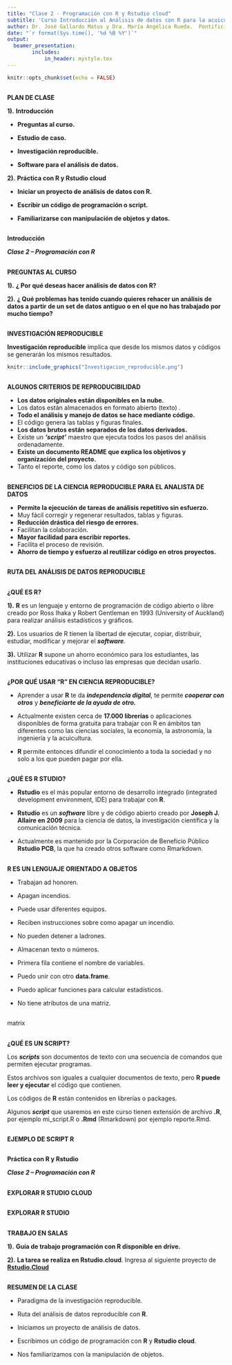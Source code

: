 ```yaml
---
title: "Clase 2 - Programación con R y Rstudio cloud"
subtitle: 'Curso Introducción al Análisis de datos con R para la acuicultura'
author: Dr. José Gallardo Matus y Dra. María Angélica Rueda.  Pontificia Universidad Católica de Valparaíso  <jose.gallardo@pucv.cl>    
date: "`r format(Sys.time(), '%d %B %Y')`"
output: 
  beamer_presentation:
        includes:
            in_header: mystyle.tex
---
```


```r
knitr::opts_chunk$set(echo = FALSE)
```

## 
<div class="centered">
<div class="black">
**PLAN DE CLASE**
</div>
</div>

<div class="black">
**1).** **Introducción**
</div>

- **Preguntas al curso.**

- **Estudio de caso.**

- **Investigación reproducible.**

- **Software para el análisis de datos.**

<div class="black">
**2).** **Práctica con R y Rstudio cloud**
</div>

- **Iniciar un proyecto de análisis de datos con R.**

- **Escribir un código de programación o script.**

- **Familiarizarse con manipulación de objetos y datos.**


## {.flexbox .vcenter}
<div class="black">
<div class="centered">
**Introducción**

**_Clase 2 – Programación con R_**
</div>
</div>
## 
<div class="centered">
<div class="black">
**PREGUNTAS AL CURSO**
</div>
</div>

<div class="black">
**1).** **¿ Por qué deseas hacer análisis de datos con R?**

**2).** **¿ Qué problemas has tenido cuando quieres rehacer un análisis de datos a partir de un set de datos antiguo o en el que no has trabajado por mucho tiempo?**
</div>

## 


**INVESTIGACIÓN REPRODUCIBLE**

</div>
</div>

<div class="centered">
<div class="black">
**Investigación reproducible** implica que desde los mismos datos y códigos se generarán los mismos resultados.

</div>
</div>
<div class="columns-1">
```r
knitr::include_graphics("Investigacion_reproducible.png")
```
</div>

## 
<div class="centered">
<div class="black">

**ALGUNOS CRITERIOS DE REPRODUCIBILIDAD**

</div>
</div>

<div class="black">
- **Los datos originales están disponibles en la nube.**
- Los datos están almacenados en formato abierto (texto) .
- **Todo el análisis y manejo de datos se hace mediante código.**
- El código genera las tablas y figuras finales.
- **Los datos brutos están separados de los datos derivados.**
- Existe un **_‘script’_** maestro que ejecuta todos los pasos del análisis ordenadamente.
- **Existe un documento README que explica los objetivos y organización del proyecto.**
- Tanto el reporte, como los datos y código son públicos.
</div>


## 
<div class="centered">
<div class="black">

**BENEFICIOS DE LA CIENCIA REPRODUCIBLE PARA EL ANALISTA DE DATOS**

</div>
</div>

<div class="black">

- **Permite la ejecución de tareas de análisis repetitivo sin esfuerzo.**
- Muy fácil corregir y regenerar resultados, tablas y figuras.
- **Reducción drástica del riesgo de errores.**
- Facilitan la colaboración.
- **Mayor facilidad para escribir reportes.**
- Facilita el proceso de revisión.
- **Ahorro de tiempo y esfuerzo al reutilizar código en otros proyectos.**
</div>

## 

<div class="centered">
<div class="black">

**RUTA DEL ANÁLISIS DE DATOS REPRODUCIBLE**

</div>
</div>

## 
<div class="centered">
<div class="black">

**¿QUÉ ES R?**

</div>
</div>

<div class="black">
**1).** **R** es un lenguaje y entorno de programación de código abierto o libre creado por Ross Ihaka y Robert Gentleman en 1993 (University of Auckland) para realizar análisis estadísticos y gráficos.


**2).** Los usuarios de R tienen la libertad de ejecutar, copiar, distribuir, estudiar, modificar y mejorar el **_software_**.

**3).** Utilizar **R** supone un ahorro económico para los estudiantes, las instituciones educativas o incluso las empresas que decidan usarlo.
</div>


## 
<div class="centered">
<div class="black">

**¿POR QUÉ USAR "R" EN CIENCIA REPRODUCIBLE?**

</div>
</div>

<div class="black">

- Aprender a usar **R** te da **_independencia digital_**, te permite **_cooperar con otros_** y **_beneficiarte de la ayuda de otro._**

- Actualmente existen cerca de **17.000 librerías** o aplicaciones disponibles de forma gratuita para trabajar con R en ámbitos tan diferentes como las ciencias sociales, la economía, la astronomía, la ingeniería y la acuicultura.

- **R** permite entonces difundir el conocimiento a toda la sociedad y no solo a los que pueden pagar por ella.
</div>


## 
<div class="centered">
<div class="black">

**¿QUÉ ES R STUDIO?**

</div>
</div>

<div class="black">

* **Rstudio** es el más popular entorno de desarrollo integrado (integrated development environment, IDE) para trabajar con **R**.

* **Rstudio** es un **_software_** libre y de código abierto creado por **Joseph J. Allaire en 2009** para la ciencia de datos, la investigación científica y la comunicación técnica.

* Actualmente es mantenido por la Corporación de Beneficio Público **Rstudio PCB**, la que ha creado otros software como Rmarkdown.
</div>

## 
<div class="centered">
<div class="black">
**R ES UN LENGUAJE ORIENTADO A OBJETOS**
</div>
</div>
<div class="columns-2">


<div class="black">
<div class="centered">

* Trabajan ad honoren.
* Apagan incendios.
* Puede usar diferentes equipos.
* Reciben instrucciones sobre como apagar un incendio.
* No pueden detener a ladrones.

* Almacenan texto o números.
* Primera fila contiene el nombre de variables.
* Puedo unir con otro **data.frame**.
* Puedo aplicar funciones para calcular estadísticos.
* No tiene atributos de una matriz.
</div>
</div>
</div>

##

matrix


## 

<div class="centered">
<div class="black">

**¿QUÉ ES UN SCRIPT?**

</div>
</div>

<div class="black">

Los **_scripts_** son documentos de texto con una secuencia de comandos que permiten ejecutar programas.

Estos archivos son iguales a cualquier documentos de texto, pero **R puede leer y ejecutar** el código que contienen.

Los códigos de **R** están contenidos en librerías o packages.

Algunos **_script_** que usaremos en este curso tienen extensión de archivo **.R**, por ejemplo mi_script.R o **.Rmd** (Rmarkdown) por ejemplo reporte.Rmd.

</div>

## 

<div class="centered">
<div class="black">

**EJEMPLO DE SCRIPT R**

</div>
</div>

## {.flexbox .vcenter}
<div class="black">
<div class="centered">
**Práctica con R y Rstudio**

**_Clase 2 – Programación con R_**
</div>
</div>

## 

<div class="centered">
<div class="black">

**EXPLORAR R STUDIO CLOUD**

</div>
</div>

## 

<div class="centered">
<div class="black">

**EXPLORAR R STUDIO**

</div>
</div>

## 

<div class="centered">
<div class="black">

**TRABAJO EN SALAS**

</div>
</div>

<div class="black">
**1).** **Guía de trabajo programación con R disponible en drive.**

**2).** **La tarea se realiza en Rstudio.cloud**. Ingresa al siguiente proyecto de **[Rstudio.Cloud](https://rstudio.cloud/spaces/135178/project/2447826/)** 

</div>


## 

<div class="centered">
<div class="black">

**RESUMEN DE LA CLASE**

</div>
</div>

<div class="black">

* Paradigma de la investigación reproducible.

* Ruta del análisis de datos reproducible con **R**.

* Iniciamos un proyecto de análisis de datos.

* Escribimos un código de programación con **R** y **Rstudio cloud**.

* Nos familiarizamos con la manipulación de objetos.

</div>

